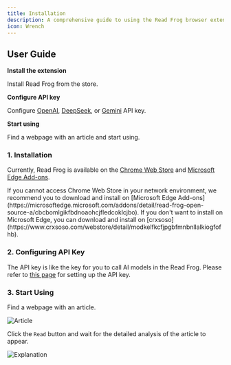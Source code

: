 ```yaml
---
title: Installation
description: A comprehensive guide to using the Read Frog browser extension for immersive language learning
icon: Wrench
---
```


## User Guide

<Steps>
<Step>

**Install the extension**

Install Read Frog from the store.

</Step>

<Step>

**Configure API key**

Configure [OpenAI](https://openai.com/api/), [DeepSeek](https://platform.deepseek.com/), or [Gemini](https://ai.google.dev/) API key.

</Step>

<Step>

**Start using**

Find a webpage with an article and start using.

</Step>
</Steps>

### 1. Installation

Currently, Read Frog is available on the [Chrome Web Store](https://chromewebstore.google.com/detail/read-frog/modkelfkcfjpgbfmnbnllalkiogfofhb?utm_source=official) and [Microsoft Edge Add-ons](https://microsoftedge.microsoft.com/addons/detail/read-frog-open-source-a/cbcbomlgikfbdnoaohcjfledcoklcjbo).

<Callout title="Can't access Chrome Web Store?">
  If you cannot access Chrome Web Store in your network environment, we
  recommend you to download and install on [Microsoft Edge
  Add-ons](https://microsoftedge.microsoft.com/addons/detail/read-frog-open-source-a/cbcbomlgikfbdnoaohcjfledcoklcjbo).
  If you don't want to install on Microsoft Edge, you can download and install
  on
  [crxsoso](https://www.crxsoso.com/webstore/detail/modkelfkcfjpgbfmnbnllalkiogfofhb).
</Callout>

### 2. Configuring API Key

The API key is like the key for you to call AI models in the Read Frog. Please refer to [this page](/tutorial/api-key) for setting up the API key.

### 3. Start Using

Find a webpage with an article.

![Article](/tutorial/installation/start-reading.png)

Click the `Read` button and wait for the detailed analysis of the article to appear.

![Explanation](/tutorial/get-started/interface.png)
